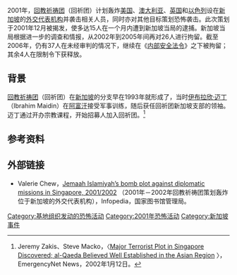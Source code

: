 {{新加坡历史}}
2001年，[[回教祈祷团|回教祈祷团]]（回祈团）计划轰炸[[美国|美国]]、[[澳大利亚|澳大利亚]]、[[英国|英国]]和[[以色列|以色列]]设在[[新加坡|新加坡]]的[[外交代表机构|外交代表机构]]并袭击相关人员，同时亦对其他目标策划恐怖袭击。此次策划于2001年12月被揭发，使多达15人在一个月内遭到新加坡当局的逮捕。新加坡当局根据进一步的调查和情报，从2002年到2005年间再对26人进行拘留。截至2006年，仍有37人在未经审判的情况下，继续在《[[内部安全法令_(新加坡)|内部安全法令]]》之下被拘留；其余4人在限制令下获释放。

==背景==
[[回教祈祷团|回教祈祷团]]（回祈团）在[[新加坡|新加坡]]的分支早在1993年就形成了，当时[[伊布拉欣·迈丁|伊布拉欣·迈丁]]（Ibrahim Maidin）在[[阿富汗|阿富汗]]接受军事训练，随后获任回祈团新加坡支部的领袖。迈丁通过开办宗教课程，开始招募人加入回祈团。<ref>Jeremy Zakis、Steve Macko，〈[https://groups.google.com/forum/#!topic/alt.true-crime/6LMDZu35hhE Major Terrorist Plot in Singapore Discovered; al-Qaeda Believed Well Established in the Asian Region] {{Webarchive|url=http://arquivo.pt/wayback/20110122130054/https://groups.google.com/forum/#!topic/alt.true-crime/6LMDZu35hhE |date=2011-01-22 }}〉，EmergencyNet News，2002年1月12日。</ref>

==参考资料==
{{reflist|2}}

==外部链接==
*Valerie Chew，[http://eresources.nlb.gov.sg/infopedia/articles/SIP_1411_2009-01-20.html Jemaah Islamiyah’s bomb plot against diplomatic missions in Singapore, 2001/2002] {{Wayback|url=http://eresources.nlb.gov.sg/infopedia/articles/SIP_1411_2009-01-20.html |date=20200903201334 }}（2001年－2002年回教祈祷团策划轰炸位于新加坡的外交代表机构），Infopedia，国家图书馆管理局。

[[Category:基地组织发动的恐怖活动|Category:基地组织发动的恐怖活动]]
[[Category:2001年恐怖活动|Category:2001年恐怖活动]]
[[Category:新加坡事件|Category:新加坡事件]]